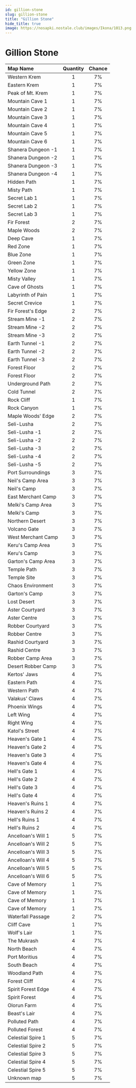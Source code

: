 ```yaml
---
id: gillion-stone
slug: gillion-stone
title: "Gillion Stone"
hide_title: true
image: https://nosapki.nostale.club/images/Ikona/1013.png
---
```



# <ItemIcon iconId="1013" height="32"/> Gillion Stone
|Map Name|Quantity|Chance|
|:--|:-:|:-:|
|Western Krem|1|7%|
|Eastern Krem|1|7%|
|Peak of Mt. Krem|1|7%|
|Mountain Cave 1|1|7%|
|Mountain Cave 2|1|7%|
|Mountain Cave 3|1|7%|
|Mountain Cave 4|1|7%|
|Mountain Cave 5|1|7%|
|Mountain Cave 6|1|7%|
|Shanera Dungeon -1|1|7%|
|Shanera Dungeon -2|1|7%|
|Shanera Dungeon -3|1|7%|
|Shanera Dungeon -4|1|7%|
|Hidden Path|1|7%|
|Misty Path|1|7%|
|Secret Lab 1|1|7%|
|Secret Lab 2|1|7%|
|Secret Lab 3|1|7%|
|Fir Forest|2|7%|
|Maple Woods|2|7%|
|Deep Cave|1|7%|
|Red Zone|1|7%|
|Blue Zone|1|7%|
|Green Zone|1|7%|
|Yellow Zone|1|7%|
|Misty Valley|1|7%|
|Cave of Ghosts|1|7%|
|Labyrinth of Pain|1|7%|
|Secret Crevice|1|7%|
|Fir Forest's Edge|2|7%|
|Stream Mine -1|2|7%|
|Stream Mine -2|2|7%|
|Stream Mine -3|2|7%|
|Earth Tunnel -1|2|7%|
|Earth Tunnel -2|2|7%|
|Earth Tunnel -3|2|7%|
|Forest Floor|2|7%|
|Forest Floor|2|7%|
|Underground Path|2|7%|
|Cold Tunnel|2|7%|
|Rock Cliff|1|7%|
|Rock Canyon|1|7%|
|Maple Woods' Edge|2|7%|
|Seli-Lusha|2|7%|
|Seli-Lusha -1|2|7%|
|Seli-Lusha -2|2|7%|
|Seli-Lusha -3|2|7%|
|Seli-Lusha -4|2|7%|
|Seli-Lusha -5|2|7%|
|Port Surroundings|3|7%|
|Neil's Camp Area|3|7%|
|Neil's Camp|3|7%|
|East Merchant Camp|3|7%|
|Melki's Camp Area|3|7%|
|Melki's Camp|3|7%|
|Northern Desert|3|7%|
|Volcano Gate|3|7%|
|West Merchant Camp|3|7%|
|Keru's Camp Area|3|7%|
|Keru's Camp|3|7%|
|Garton's Camp Area|3|7%|
|Temple Path|3|7%|
|Temple Site|3|7%|
|Chaos Environment|3|7%|
|Garton's Camp|3|7%|
|Lost Desert|3|7%|
|Aster Courtyard|3|7%|
|Aster Centre|3|7%|
|Robber Courtyard|3|7%|
|Robber Centre|3|7%|
|Rashid Courtyard|3|7%|
|Rashid Centre|3|7%|
|Robber Camp Area|3|7%|
|Desert Robber Camp|3|7%|
|Kertos' Jaws|4|7%|
|Eastern Path|4|7%|
|Western Path|4|7%|
|Valakus' Claws|4|7%|
|Phoenix Wings|4|7%|
|Left Wing|4|7%|
|Right Wing|4|7%|
|Katol's Street|4|7%|
|Heaven's Gate 1|4|7%|
|Heaven's Gate 2|4|7%|
|Heaven's Gate 3|4|7%|
|Heaven's Gate 4|4|7%|
|Hell's Gate 1|4|7%|
|Hell's Gate 2|4|7%|
|Hell's Gate 3|4|7%|
|Hell's Gate 4|4|7%|
|Heaven's Ruins 1|4|7%|
|Heaven's Ruins 2|4|7%|
|Hell's Ruins 1|4|7%|
|Hell's Ruins 2|4|7%|
|Ancelloan's Will 1|5|7%|
|Ancelloan's Will 2|5|7%|
|Ancelloan's Will 3|5|7%|
|Ancelloan's Will 4|5|7%|
|Ancelloan's Will 5|5|7%|
|Ancelloan's Will 6|5|7%|
|Cave of Memory|1|7%|
|Cave of Memory|1|7%|
|Cave of Memory|1|7%|
|Cave of Memory|1|7%|
|Waterfall Passage|2|7%|
|Cliff Cave|1|7%|
|Wolf's Lair|1|7%|
|The Mukrash|4|7%|
|North Beach|4|7%|
|Port Moritius|4|7%|
|South Beach|4|7%|
|Woodland Path|4|7%|
|Forest Cliff|4|7%|
|Spirit Forest Edge|4|7%|
|Spirit Forest|4|7%|
|Olorun Farm|4|7%|
|Beast's Lair|4|7%|
|Polluted Path|4|7%|
|Polluted Forest|4|7%|
|Celestial Spire 1|5|7%|
|Celestial Spire 2|5|7%|
|Celestial Spire 3|5|7%|
|Celestial Spire 4|5|7%|
|Celestial Spire 5|5|7%|
|Unknown map|5|7%|

